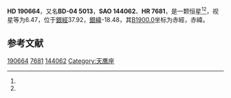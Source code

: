 {{Starbox begin
| name = HD 190664
}}
{{Starbox observe
| epoch = [[J2000.0|J2000.0]]
| constell = {{星座名待查}}<ref name=SIMBAD>{{cite web
 | url=http://simbad.u-strasbg.fr/simbad/sim-id?Ident=HR+7681
 | title =Pulsating variable Star
 | publisher=Centre de Données astronomiques de Strasbourg
 | work=SIMBAD
 | accessdate=2012-07-13}}</ref><ref name=DATA>{{cite web
 | url=http://vizier.u-strasbg.fr/viz-bin/VizieR-5?-out.add=.&-source=5050&-corr=PK=HR&-out.max=9999&HR=7681
 | title=VizieR Detailed Page
 | accessdate=2012-07-13
 | archive-date=2016-03-04
 | archive-url=https://web.archive.org/web/20160304231915/http://vizier.u-strasbg.fr/viz-bin/VizieR-5?-out.add=.&-source=5050&-corr=PK=HR&-out.max=9999&HR=7681
 | dead-url=no
 }}</ref>
| 星官 = 
| ra = {{RA|20|6|12.2}}<ref name=SIMBAD /><ref name=DATA />
| dec = {{DEC|-4|4|42}}<ref name=SIMBAD /><ref name=DATA />
| appmag_v = 6.47<ref name=SIMBAD /><ref name=DATA />
}}
{{Starbox character
| class = K0<ref name=SIMBAD /><ref name=DATA />
| b-v = 1.16<ref name=SIMBAD /><ref name=DATA />
| u-b = 1<ref name=SIMBAD /><ref name=DATA />
| r-i = <ref name=SIMBAD /><ref name=DATA />
| variable = 
}}
{{Starbox astrometry
| radial_v = 1
| prop_mo_ra = -2
| parallax = 
| p_error = 
}}
{{Starbox catalog
| names =BD-04 5013，[[SAO星表|SAO]] 144062，[[HD星表|HD]] 190664，[[HR星表|HR]] 7681}}
{{Starbox reference |Simbad=HR+7681}}
{{Starbox end}}

'''HD 190664'''，又名'''BD-04 5013'''，'''SAO 144062'''、'''HR 7681'''，是一颗恒星<ref name=SIMBAD /><ref name=DATA />，视星等为6.47，位于[[銀道座標系|銀經]]37.92，[[銀道座標系|銀緯]]-18.48，其[[B1900.0|B1900.0]]坐标为赤經{{RA|20|0|56}}，赤緯{{DEC|-4|-18.48|47}}。

== 参考文献 ==
{{reflist}}

{{star-stub}}

[[Category:HD和HDE天體|190664]]
[[Category:HR天體|7681]]
[[Category:SAO天體|144062]]
[[Category:天鹰座|Category:天鹰座]]